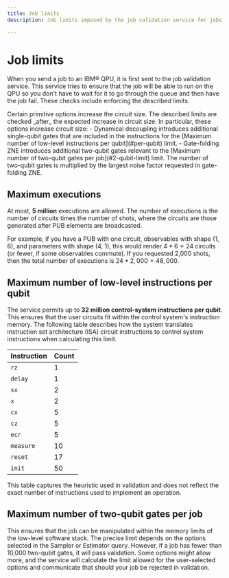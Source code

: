 ```yaml
---
title: Job limits
description: Job limits imposed by the job validation service for jobs sent to IBM QPUs.

---
```

# Job limits

When you send a job to an IBM&reg; QPU, it is first sent to the job validation service.  This service tries to ensure that the job will be able to run on the QPU so you don't have to wait for it to go through the queue and then have the job fail.  These checks include enforcing the described limits.

<Admonition type="note">
Certain primitive options increase the circuit size.  The described limits are checked _after_ the expected increase in circuit size. In particular, these options increase circuit size:
  - Dynamical decoupling introduces additional single-qubit gates that are included in the instructions for the [Maximum number of low-level instructions per qubit](#per-qubit) limit.
  - Gate-folding ZNE introduces additional two-qubit gates relevant to the [Maximum number of two-qubit gates per job](#2-qubit-limit) limit. The number of two-qubit gates is multiplied by the largest noise factor requested in gate-folding ZNE.
</Admonition>

<span id="max-shots"></span>
## Maximum executions

At most, **5 million** executions are allowed.  The number of executions is the number of circuits times the number of shots, where the circuits are those generated after PUB elements are broadcasted.

For example, if you have a PUB with one circuit, observables with shape (1, 6), and parameters with shape (4, 1), this would render $4 * 6 = 24$ circuits (or fewer, if some observables commute). If you requested 2,000 shots, then the total number of executions is $24 * 2,000 = 48,000$.

<span id="per-qubit"></span>
## Maximum number of low-level instructions per qubit

The service permits up to **32 million control-system instructions per qubit**. This ensures that the user circuits fit within the control system's instruction memory.  The following table describes how the system translates instruction set architecture (ISA) circuit instructions to control system instructions when calculating this limit.

<style>
    table {
        width: 50%;
    }
</style>

| Instruction | Count |
|-------------|-------|
| `rz`          | 1     |
| `delay`       | 1     |
| `sx`          | 2     |
| `x`           | 2     |
| `cx`          | 5     |
| `cz`          | 5     |
| `ecr`         | 5     |
| `measure`     | 10    |
| `reset`       | 17    |
| `init`        | 50    |

<Admonition type="note">
This table captures the heuristic used in validation and does not reflect the exact number of instructions used to implement an operation.
</Admonition>

<span id="2-qubit-limit"></span>
## Maximum number of two-qubit gates per job

This ensures that the job can be manipulated within the memory limits of the low-level software stack. The precise limit depends on the options selected in the Sampler or Estimator query. However, if a job has fewer than 10,000 two-qubit gates, it will pass validation. Some options might allow more, and the service will calculate the limit allowed for the user-selected options and communicate that should your job be rejected in validation.